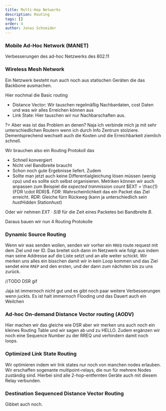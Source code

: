 ```yaml
---
title: Multi-Hop Networks
description: Routing
tags: []
order: 4
author: Jonas Schneider
---
```


### Mobile Ad-Hoc Network (MANET)
Verbesserungen des ad-hoc Netzwerks des 802.11

### Wireless Mesh Network 
Ein Netzwerk besteht nun auch noch aus statischen Geräten die das Backbone ausmachen.

Hier nochmal die Basic routing

- Distance Vector: Wir tauschen regelmäßig Nachbardaten, cost Daten und was wir alles Erreichen können aus
- Link State: Hier tauschen wir nur Nachbarschaften aus.

?> Aber was ist das Problem an denen?
Naja ich verbinde mich ja mit sehr unterschiedlichen Routern wenn ich durch Info Zentrum stolziere. Dementsprechend wechselt auch die Kosten und die Erreichbarkeit ziemlich schnell. 

Wir brauchen also ein Routing Protokoll das
- Schnell konvergiert
- Nicht viel Bandbreite braucht
- Schon noch gute Ergebnisse liefert.
Zudem
- Sollte man jetzt auch keine Differentialgleichung lösen müssen (wenig cpu) und es sollte sich selbst organisieren.
Metriken können wir auch anpassen zum Beispiel die _expected tranmission count_
$EXT = \frac{1}{FDR \cdot RDR}$. _FDR_: Wahrscheinlichkeit das ein Packet das Ziel erreicht. _RDR_: Gleiche fürn Rückweg (kann ja unterschiedlich sein *hust*Hidden Station*hust*)

Oder wir nehmen $EXT \cdot S/B$ für die Zeit eines Packetes bei Bandbreite $B$.

Daraus bauen wir nun 4 Routing Protokolle

### Dynamic Source Routing

Wenn wir was senden wollen, senden wir vorher ein `RREQ` route request mit dem Ziel und ner ID. Das breitet sich dann im Netzwerk wie folgt aus indem man seine Addresse auf die Liste setzt und an alle weiter schickt. Wir merken uns alles ein bisschen damit wir in kein Loop kommen und das Ziel sendet eine `RREP` and den ersten, und der dann zum nächsten bis zu uns zurück.

//TODO DSR gif

Jaja ist immernoch nicht gut und es gibt noch paar weitere Verbesserungen wenn juckts. Es ist halt immernoch Flooding und das Dauert auch ein Weilchen

### Ad-hoc On-demand Distance Vector routing (AODV)

Hier machen wir das gleiche wie DSR aber wir merken uns auch noch ein kleines Routing Table und wir sagen ab und zu HELLO. Zudem ergänzen wir noch eine Sequence Number zu der RREQ und verhindern damit noch loops.

### Optimized Link State Routing
Wir optimieren indem wir link states nur noch von manchen nodes erlauben.
Wir erschaffen sogenante multipoint-relays, die nun für mehrere Nodes zuständig sind. Hierbei sind alle 2-hop-entfernten Geräte auch mit diesem Relay verbunden.

### Destination Sequenced Distance Vector Routing

Gibbet auch noch.


